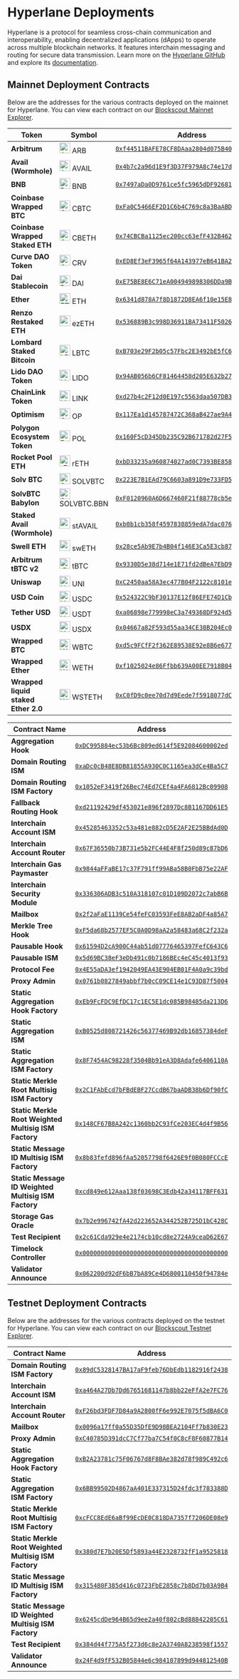 # Hyperlane Deployments

Hyperlane is a protocol for seamless cross-chain communication and interoperability, enabling decentralized applications (dApps) to operate across multiple blockchain networks. It features interchain messaging and routing for secure data transmission. Learn more on the [Hyperlane GitHub](https://github.com/hyperlane-xyz) and explore its [documentation](https://docs.hyperlane.xyz/).

## Mainnet Deployment Contracts

Below are the addresses for the various contracts deployed on the mainnet for Hyperlane. You can view each contract on our [Blockscout Mainnet Explorer](https://explorer.tangle.tools/).

| Token                               | Symbol                                                                                                                             | Address                                                                                                                          |
| ----------------------------------- | ---------------------------------------------------------------------------------------------------------------------------------- | -------------------------------------------------------------------------------------------------------------------------------- |
| **Arbitrum**                        | <span className="flex items-center gap-1"><img src="/icons/arb.svg" alt="ARB" width="24" height="24" /> ARB</span>                 | [`0xf44511BAFE78CF8DAaa2804d075B40DEFFFe63b2`](https://explorer.tangle.tools/address/0xf44511BAFE78CF8DAaa2804d075B40DEFFFe63b2) |
| **Avail (Wormhole)**                | <span className="flex items-center gap-1"><img src="/icons/avail.svg" alt="AVAIL" width="24" height="24" /> AVAIL</span>           | [`0x4b7c2a96d1E9f3D37F979A8c74e17d53473fbf40`](https://explorer.tangle.tools/address/0x4b7c2a96d1E9f3D37F979A8c74e17d53473fbf40) |
| **BNB**                             | <span className="flex items-center gap-1"><img src="/icons/bnb.svg" alt="BNB" width="24" height="24" /> BNB</span>                 | [`0x7497aDa0D9761ce5fc5965dDF926810BEfDDEA4d`](https://explorer.tangle.tools/address/0x7497aDa0D9761ce5fc5965dDF926810BEfDDEA4d) |
| **Coinbase Wrapped BTC**            | <span className="flex items-center gap-1"><img src="/icons/cbbtc.svg" alt="CBTC" width="24" height="24" /> CBTC</span>             | [`0xFa0C5466EF2D1C6b4C769c8a3BaABD9e9107a6f7`](https://explorer.tangle.tools/address/0xFa0C5466EF2D1C6b4C769c8a3BaABD9e9107a6f7) |
| **Coinbase Wrapped Staked ETH**     | <span className="flex items-center gap-1"><img src="/icons/cbeth.svg" alt="CBETH" width="24" height="24" /> CBETH</span>           | [`0x74CBCBa1125ec200cc63efF432B462A084E557cc`](https://explorer.tangle.tools/address/0x74CBCBa1125ec200cc63efF432B462A084E557cc) |
| **Curve DAO Token**                 | <span className="flex items-center gap-1"><img src="/icons/crv.svg" alt="CRV" width="24" height="24" /> CRV</span>                 | [`0xED8Ef3eF3965f64A143977eB641BA2212DCfC96e`](https://explorer.tangle.tools/address/0xED8Ef3eF3965f64A143977eB641BA2212DCfC96e) |
| **Dai Stablecoin**                  | <span className="flex items-center gap-1"><img src="/icons/dai.svg" alt="DAI" width="24" height="24" /> DAI</span>                 | [`0xE75BE8E6C71eA004949898306DDa9BD59Cc2b0dC`](https://explorer.tangle.tools/address/0xE75BE8E6C71eA004949898306DDa9BD59Cc2b0dC) |
| **Ether**                           | <span className="flex items-center gap-1"><img src="/icons/eth.svg" alt="ETH" width="24" height="24" /> ETH</span>                 | [`0x6341d878A7f8D1872D8EA6f10e15E89692DC7cd7`](https://explorer.tangle.tools/address/0x6341d878A7f8D1872D8EA6f10e15E89692DC7cd7) |
| **Renzo Restaked ETH**              | <span className="flex items-center gap-1"><img src="/icons/ezeth.svg" alt="ezETH" width="24" height="24" /> ezETH</span>           | [`0x536889B3c998D36911BA73411F502662B0754684`](https://explorer.tangle.tools/address/0x536889B3c998D36911BA73411F502662B0754684) |
| **Lombard Staked Bitcoin**          | <span className="flex items-center gap-1"><img src="/icons/lbtc.svg" alt="LBTC" width="24" height="24" /> LBTC</span>              | [`0xB703e29F2b05c57Fbc2E3492bE5fC6Db62CE3188`](https://explorer.tangle.tools/address/0xB703e29F2b05c57Fbc2E3492bE5fC6Db62CE3188) |
| **Lido DAO Token**                  | <span className="flex items-center gap-1"><img src="/icons/lido.svg" alt="LIDO" width="24" height="24" /> LIDO</span>              | [`0x94AB056b6CF81464458d205E632b2757A311E821`](https://explorer.tangle.tools/address/0x94AB056b6CF81464458d205E632b2757A311E821) |
| **ChainLink Token**                 | <span className="flex items-center gap-1"><img src="/icons/link.svg" alt="LINK" width="24" height="24" /> LINK</span>              | [`0xd27b4c2F12d0E197c5563daa507DB31c5994180D`](https://explorer.tangle.tools/address/0xd27b4c2F12d0E197c5563daa507DB31c5994180D) |
| **Optimism**                        | <span className="flex items-center gap-1"><img src="/icons/op.svg" alt="OP" width="24" height="24" /> OP</span>                    | [`0x117Ea1d145787472C368aB427ae9A4B0b5B8CEe9`](https://explorer.tangle.tools/address/0x117Ea1d145787472C368aB427ae9A4B0b5B8CEe9) |
| **Polygon Ecosystem Token**         | <span className="flex items-center gap-1"><img src="/icons/pol.svg" alt="POL" width="24" height="24" /> POL</span>                 | [`0x160F5cD345Db235C92B671782d27F5aA6F2f31EB`](https://explorer.tangle.tools/address/0x160F5cD345Db235C92B671782d27F5aA6F2f31EB) |
| **Rocket Pool ETH**                 | <span className="flex items-center gap-1"><img src="/icons/reth.svg" alt="rETH" width="24" height="24" /> rETH</span>              | [`0xbD33235a960874027ad0C7393BE8583572EE2f5b`](https://explorer.tangle.tools/address/0xbD33235a960874027ad0C7393BE8583572EE2f5b) |
| **Solv BTC**                        | <span className="flex items-center gap-1"><img src="/icons/solvbtc.svg" alt="SOLVBTC" width="24" height="24" /> SOLVBTC</span>     | [`0x223E7B1EAd79C6603a891D9e733FD5ADD1044dd1`](https://explorer.tangle.tools/address/0x223E7B1EAd79C6603a891D9e733FD5ADD1044dd1) |
| **SolvBTC Babylon**                 | <span className="flex items-center gap-1"><img src="/icons/solvbtc.svg" alt="SOLVBTC" width="24" height="24" /> SOLVBTC.BBN</span> | [`0xF0120960A6D667460F21f88778cb5e44cb90Ac3d`](https://explorer.tangle.tools/address/0xF0120960A6D667460F21f88778cb5e44cb90Ac3d) |
| **Staked Avail (Wormhole)**         | <span className="flex items-center gap-1"><img src="/icons/stavail.svg" alt="stAVAIL" width="24" height="24" /> stAVAIL</span>     | [`0xb0b1cb358f4597838859edA7dac076ada0E8aA34`](https://explorer.tangle.tools/address/0xb0b1cb358f4597838859edA7dac076ada0E8aA34) |
| **Swell ETH**                       | <span className="flex items-center gap-1"><img src="/icons/sweth.svg" alt="swETH" width="24" height="24" /> swETH</span>           | [`0x28ce5Ab9E7b4B04f146E3Ca5E3cb87D7b07d5497`](https://explorer.tangle.tools/address/0x28ce5Ab9E7b4B04f146E3Ca5E3cb87D7b07d5497) |
| **Arbitrum tBTC v2**                | <span className="flex items-center gap-1"><img src="/icons/tbtc.svg" alt="tBTC" width="24" height="24" /> tBTC</span>              | [`0x9330D5e38d714e1E71fd2dBeA7EbD98f13E4E241`](https://explorer.tangle.tools/address/0x9330D5e38d714e1E71fd2dBeA7EbD98f13E4E241) |
| **Uniswap**                         | <span className="flex items-center gap-1"><img src="/icons/uni.svg" alt="UNI" width="24" height="24" /> UNI</span>                 | [`0xC2450aa58A3ec477B04F2122c8101eE6bdcC3A82`](https://explorer.tangle.tools/address/0xC2450aa58A3ec477B04F2122c8101eE6bdcC3A82) |
| **USD Coin**                        | <span className="flex items-center gap-1"><img src="/icons/usdc.svg" alt="USDC" width="24" height="24" /> USDC</span>              | [`0x524322C9bF30137E12f86EFE74D1Cba05f4126Fa`](https://explorer.tangle.tools/address/0x524322C9bF30137E12f86EFE74D1Cba05f4126Fa) |
| **Tether USD**                      | <span className="flex items-center gap-1"><img src="/icons/usdt.svg" alt="USDT" width="24" height="24" /> USDT</span>              | [`0xa06898e779998eC3a749368DF924d5b94C2465b4`](https://explorer.tangle.tools/address/0xa06898e779998eC3a749368DF924d5b94C2465b4) |
| **USDX**                            | <span className="flex items-center gap-1"><img src="/icons/usdx.svg" alt="USDX" width="24" height="24" /> USDX</span>              | [`0x04667a82F593d55aa34CE38B204Ec0Fdc54cDe0C`](https://explorer.tangle.tools/address/0x04667a82F593d55aa34CE38B204Ec0Fdc54cDe0C) |
| **Wrapped BTC**                     | <span className="flex items-center gap-1"><img src="/icons/wbtc.svg" alt="WBTC" width="24" height="24" /> WBTC</span>              | [`0xd5c9FCfF2f362E89538E92e8B6e677571E11C1e7`](https://explorer.tangle.tools/address/0xd5c9FCfF2f362E89538E92e8B6e677571E11C1e7) |
| **Wrapped Ether**                   | <span className="flex items-center gap-1"><img src="/icons/weth.svg" alt="WETH" width="24" height="24" /> WETH</span>              | [`0xf1025024e86Ffbb639A00EE7918B0411eE4B7e52`](https://explorer.tangle.tools/address/0xf1025024e86Ffbb639A00EE7918B0411eE4B7e52) |
| **Wrapped liquid staked Ether 2.0** | <span className="flex items-center gap-1"><img src="/icons/wsteth.svg" alt="WSTETH" width="24" height="24" /> WSTETH</span>        | [`0xC0fD9c0ee70d7d9Eede7f5918077dC506aF95E48`](https://explorer.tangle.tools/address/0xC0fD9c0ee70d7d9Eede7f5918077dC506aF95E48) |

| Contract Name                                        | Address                                                                                                                          |
| ---------------------------------------------------- | -------------------------------------------------------------------------------------------------------------------------------- |
| **Aggregation Hook**                                 | [`0xDC995884ec53b6Bc809ed614f5E92084600002ed`](https://explorer.tangle.tools/address/0xDC995884ec53b6Bc809ed614f5E92084600002ed) |
| **Domain Routing ISM**                               | [`0xaDc0cB48E8DB81855A930C0C1165ea3dCe4Ba5C7`](https://explorer.tangle.tools/address/0xaDc0cB48E8DB81855A930C0C1165ea3dCe4Ba5C7) |
| **Domain Routing ISM Factory**                       | [`0x1052eF3419f26Bec74Ed7CEf4a4FA6812Bc09908`](https://explorer.tangle.tools/address/0x1052eF3419f26Bec74Ed7CEf4a4FA6812Bc09908) |
| **Fallback Routing Hook**                            | [`0xd21192429df453021e896f2897Dc8B1167DD61E5`](https://explorer.tangle.tools/address/0xd21192429df453021e896f2897Dc8B1167DD61E5) |
| **Interchain Account ISM**                           | [`0x45285463352c53a481e882cD5E2AF2E25BBdAd0D`](https://explorer.tangle.tools/address/0x45285463352c53a481e882cD5E2AF2E25BBdAd0D) |
| **Interchain Account Router**                        | [`0x67F36550b73B731e5b2FC44E4F8f250d89c87bD6`](https://explorer.tangle.tools/address/0x67F36550b73B731e5b2FC44E4F8f250d89c87bD6) |
| **Interchain Gas Paymaster**                         | [`0x9844aFFaBE17c37F791ff99ABa58B0FbB75e22AF`](https://explorer.tangle.tools/address/0x9844aFFaBE17c37F791ff99ABa58B0FbB75e22AF) |
| **Interchain Security Module**                       | [`0x336306ADB3c510A318107c01D109D2072c7abB6B`](https://explorer.tangle.tools/address/0x336306ADB3c510A318107c01D109D2072c7abB6B) |
| **Mailbox**                                          | [`0x2f2aFaE1139Ce54feFC03593FeE8AB2aDF4a85A7`](https://explorer.tangle.tools/address/0x2f2aFaE1139Ce54feFC03593FeE8AB2aDF4a85A7) |
| **Merkle Tree Hook**                                 | [`0xF5da68b2577EF5C0A0D98aA2a58483a68C2f232a`](https://explorer.tangle.tools/address/0xF5da68b2577EF5C0A0D98aA2a58483a68C2f232a) |
| **Pausable Hook**                                    | [`0x61594D2cA900C44ab51d07776465397FefC643C6`](https://explorer.tangle.tools/address/0x61594D2cA900C44ab51d07776465397FefC643C6) |
| **Pausable ISM**                                     | [`0x5d69BC38eF3eDb491c0b7186BEc4eC45c4013f93`](https://explorer.tangle.tools/address/0x5d69BC38eF3eDb491c0b7186BEc4eC45c4013f93) |
| **Protocol Fee**                                     | [`0x4E55aDA3ef1942049EA43E904EB01F4A0a9c39bd`](https://explorer.tangle.tools/address/0x4E55aDA3ef1942049EA43E904EB01F4A0a9c39bd) |
| **Proxy Admin**                                      | [`0x0761b0827849abbf7b0cC09CE14e1C93D87f5004`](https://explorer.tangle.tools/address/0x0761b0827849abbf7b0cC09CE14e1C93D87f5004) |
| **Static Aggregation Hook Factory**                  | [`0xEb9FcFDC9EfDC17c1EC5E1dc085B98485da213D6`](https://explorer.tangle.tools/address/0xEb9FcFDC9EfDC17c1EC5E1dc085B98485da213D6) |
| **Static Aggregation ISM**                           | [`0xB0525d808721426c56377469B92db16857384deF`](https://explorer.tangle.tools/address/0xB0525d808721426c56377469B92db16857384deF) |
| **Static Aggregation ISM Factory**                   | [`0x8F7454AC98228f3504Bb91eA3D8Adafe6406110A`](https://explorer.tangle.tools/address/0x8F7454AC98228f3504Bb91eA3D8Adafe6406110A) |
| **Static Merkle Root Multisig ISM Factory**          | [`0x2C1FAbEcd7bFBdEBF27CcdB67baADB38b6Df90fC`](https://explorer.tangle.tools/address/0x2C1FAbEcd7bFBdEBF27CcdB67baADB38b6Df90fC) |
| **Static Merkle Root Weighted Multisig ISM Factory** | [`0x148CF67B8A242c1360bb2C93fCe203EC4d4f9B56`](https://explorer.tangle.tools/address/0x148CF67B8A242c1360bb2C93fCe203EC4d4f9B56) |
| **Static Message ID Multisig ISM Factory**           | [`0x8b83fefd896fAa52057798f6426E9f0B080FCCcE`](https://explorer.tangle.tools/address/0x8b83fefd896fAa52057798f6426E9f0B080FCCcE) |
| **Static Message ID Weighted Multisig ISM Factory**  | [`0xcd849e612Aaa138f03698C3Edb42a34117BFF631`](https://explorer.tangle.tools/address/0xcd849e612Aaa138f03698C3Edb42a34117BFF631) |
| **Storage Gas Oracle**                               | [`0x7b2e996742fA42d223652A344252B725D1bC428C`](https://explorer.tangle.tools/address/0x7b2e996742fA42d223652A344252B725D1bC428C) |
| **Test Recipient**                                   | [`0x2c61Cda929e4e2174cb10cd8e2724A9ceaD62E67`](https://explorer.tangle.tools/address/0x2c61Cda929e4e2174cb10cd8e2724A9ceaD62E67) |
| **Timelock Controller**                              | [`0x0000000000000000000000000000000000000000`](https://explorer.tangle.tools/address/0x0000000000000000000000000000000000000000) |
| **Validator Announce**                               | [`0x062200d92dF6bB7bA89Ce4D6800110450f94784e`](https://explorer.tangle.tools/address/0x062200d92dF6bB7bA89Ce4D6800110450f94784e) |

## Testnet Deployment Contracts

Below are the addresses for the various contracts deployed on the testnet for Hyperlane. You can view each contract on our [Blockscout Testnet Explorer](https://testnet-explorer.tangle.tools/).

| Contract Name                                        | Address                                                                                                                                  |
| ---------------------------------------------------- | ---------------------------------------------------------------------------------------------------------------------------------------- |
| **Domain Routing ISM Factory**                       | [`0x89dC5328147BA17aF9feb76DbEdb1182916f2438`](https://testnet-explorer.tangle.tools/address/0x89dC5328147BA17aF9feb76DbEdb1182916f2438) |
| **Interchain Account ISM**                           | [`0xa464A27Db7Dd67651681147b8bb22eFfA2e7FC76`](https://testnet-explorer.tangle.tools/address/0xa464A27Db7Dd67651681147b8bb22eFfA2e7FC76) |
| **Interchain Account Router**                        | [`0xF26bd3FDF7D84a9A2800fF6e992E7075f5dBA6C0`](https://testnet-explorer.tangle.tools/address/0xF26bd3FDF7D84a9A2800fF6e992E7075f5dBA6C0) |
| **Mailbox**                                          | [`0x0096a17ff0a55D35DfE9D98BEA2104Ff7b830E23`](https://testnet-explorer.tangle.tools/address/0x0096a17ff0a55D35DfE9D98BEA2104Ff7b830E23) |
| **Proxy Admin**                                      | [`0xC40785D391dcC7Cf77ba7C54f0C8cF8F60877B14`](https://testnet-explorer.tangle.tools/address/0xC40785D391dcC7Cf77ba7C54f0C8cF8F60877B14) |
| **Static Aggregation Hook Factory**                  | [`0xB2A23781c75F06767d8F8BAe382d78f989C492c6`](https://testnet-explorer.tangle.tools/address/0xB2A23781c75F06767d8F8BAe382d78f989C492c6) |
| **Static Aggregation ISM Factory**                   | [`0x6BB99502D4867aA401E337315D24fdc3f783388D`](https://testnet-explorer.tangle.tools/address/0x6BB99502D4867aA401E337315D24fdc3f783388D) |
| **Static Merkle Root Multisig ISM Factory**          | [`0xcFCC8EdE6aBf99EcDE0C818DA7357f7206DE08e9`](https://testnet-explorer.tangle.tools/address/0xcFCC8EdE6aBf99EcDE0C818DA7357f7206DE08e9) |
| **Static Merkle Root Weighted Multisig ISM Factory** | [`0x380d7E7b20E5Df5893a44E2328732fF1a9525818`](https://testnet-explorer.tangle.tools/address/0x380d7E7b20E5Df5893a44E2328732fF1a9525818) |
| **Static Message ID Multisig ISM Factory**           | [`0x315480F385d416c0723FbE2858c7b8Dd7b03A9B4`](https://testnet-explorer.tangle.tools/address/0x315480F385d416c0723FbE2858c7b8Dd7b03A9B4) |
| **Static Message ID Weighted Multisig ISM Factory**  | [`0x6245cdDe964B65d9ee2a40f802cBd88842205C61`](https://testnet-explorer.tangle.tools/address/0x6245cdDe964B65d9ee2a40f802cBd88842205C61) |
| **Test Recipient**                                   | [`0x384d44f775A5f273d6c8e2A3740A8238598f1557`](https://testnet-explorer.tangle.tools/address/0x384d44f775A5f273d6c8e2A3740A8238598f1557) |
| **Validator Announce**                               | [`0x24F4d9fF532B05844e6c984107899d944812540B`](https://testnet-explorer.tangle.tools/address/0x24F4d9fF532B05844e6c984107899d944812540B) |
